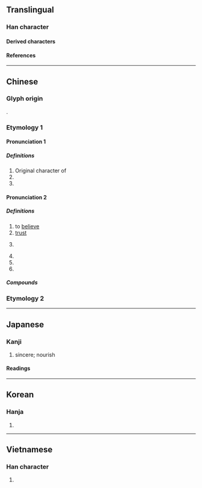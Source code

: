 {{also|俘|孵}}
{{character info/new}}
==Translingual==

===Han character===
{{Han char|rn=39|rad=子|as=04|sn=7|four=20407|canj=BND|ids=⿱爫子}}

====Derived characters====
{{lang|mul|[[乳]] [[俘]] [[浮]] [[郛]] [[桴]] [[稃]] [[殍]] [[蜉]] [[艀]] [[孵]]}}

====References====
{{Han ref|kx=0278.060|dkj=06948|dj=0545.130|hdz=21012.060|uh=5B5A}}

----

==Chinese==
{{zh-forms}}

===Glyph origin===
{{Han etym}}

{{Han compound|爪|子}}.

<!--|c=fu1-->
{{attention|zh}}

===Etymology 1===
====Pronunciation 1====
{{zh-pron
|m=fū
|mc=y
|oc=y
|cat=v,n
}}

=====Definitions=====
{{zh-hanzi}}

# Original character of {{zh-l|俘}}
# {{zh-alt-form|孵}}
# {{zh-alt-form|稃}}

====Pronunciation 2====
{{zh-pron
|m=fú
|cat=
}}

=====Definitions=====
{{zh-hanzi}}

# to [[believe]]
# [[trust]]
# {{lb|zh|used in oracle bone}} {{zh-alt-form|俘}}
# {{zh-alt-form|浮}}
# {{zh-alt-form|莩}}
# {{zh-alt-form|付}}

=====Compounds=====
{{zh-der|中孚|孚乳|情孚意合|孚眾望|孚佑|美孚燈|簡孚|阮孚蠟屐|美孚油}}
===Etymology 2===
{{zh-see|孵|ss}}

----

==Japanese==

===Kanji===
{{ja-kanji|grade=|rs=子04}}

# sincere; nourish

====Readings====
{{ja-readings
|goon=ふ
|kanon=ふ
|kun=たまご-, はぐく-む
}}

----

==Korean==

===Hanja===
{{ko-hanja|부}}

# {{defn|lang=ko|sort=子04}}

----

==Vietnamese==

===Han character===
{{vi-readings|rs=子04|reading=[[phu]], [[phù]]}}

# {{defn|lang=vi|sort=子04}}

{{cln|vi|Han tu}}